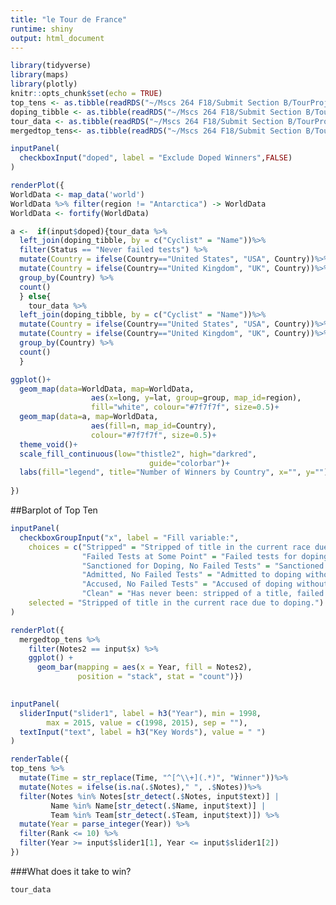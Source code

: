 ```yaml
---
title: "le Tour de France"
runtime: shiny
output: html_document
---
```


```r
library(tidyverse)
library(maps)
library(plotly)
knitr::opts_chunk$set(echo = TRUE)
top_tens <- as.tibble(readRDS("~/Mscs 264 F18/Submit Section B/TourProject/top_tens.rds"))
doping_tibble <- as.tibble(readRDS("~/Mscs 264 F18/Submit Section B/TourProject/doping_tibble.rds"))
tour_data <- as.tibble(readRDS("~/Mscs 264 F18/Submit Section B/TourProject/tour_data.rds"))
mergedtop_tens<- as.tibble(readRDS("~/Mscs 264 F18/Submit Section B/TourProject/mergedtop_tens.rds"))

```



```r
inputPanel(
  checkboxInput("doped", label = "Exclude Doped Winners",FALSE)
)

renderPlot({ 
WorldData <- map_data('world')
WorldData %>% filter(region != "Antarctica") -> WorldData
WorldData <- fortify(WorldData)

a <-  if(input$doped){tour_data %>%
  left_join(doping_tibble, by = c("Cyclist" = "Name"))%>%
  filter(Status == "Never failed tests") %>%
  mutate(Country = ifelse(Country=="United States", "USA", Country))%>%
  mutate(Country = ifelse(Country=="United Kingdom", "UK", Country))%>%
  group_by(Country) %>%
  count()
  } else{
    tour_data %>%
  left_join(doping_tibble, by = c("Cyclist" = "Name"))%>%
  mutate(Country = ifelse(Country=="United States", "USA", Country))%>%
  mutate(Country = ifelse(Country=="United Kingdom", "UK", Country))%>%
  group_by(Country) %>%
  count()
  } 

ggplot()+
  geom_map(data=WorldData, map=WorldData,
                  aes(x=long, y=lat, group=group, map_id=region),
                  fill="white", colour="#7f7f7f", size=0.5)+
  geom_map(data=a, map=WorldData,
                  aes(fill=n, map_id=Country),
                  colour="#7f7f7f", size=0.5)+
  theme_void()+
  scale_fill_continuous(low="thistle2", high="darkred", 
                               guide="colorbar")+
  labs(fill="legend", title="Number of Winners by Country", x="", y="")
 
})
```




##Barplot of Top Ten

```r
inputPanel(
  checkboxGroupInput("x", label = "Fill variable:",
    choices = c("Stripped" = "Stripped of title in the current race due to doping.",
                "Failed Tests at Some Point" = "Failed tests for doping in another competition or out of competition at some point in their career.",
                "Sanctioned for Doping, No Failed Tests" = "Sanctioned for doping without failed tests at some point in their career.",
                "Admitted, No Failed Tests" = "Admitted to doping without failed tests or sanction for the current race.",
                "Accused, No Failed Tests" = "Accused of doping without failed tests, sanction or admittance in their career.",
                "Clean" = "Has never been: stripped of a title, failed tests or sanctioned for doping to date, with no known accusations."), 
    selected = "Stripped of title in the current race due to doping.")
)

renderPlot({
  mergedtop_tens %>%
    filter(Notes2 == input$x) %>%
    ggplot() + 
      geom_bar(mapping = aes(x = Year, fill = Notes2), 
               position = "stack", stat = "count")})
    
```


```r

inputPanel(
  sliderInput("slider1", label = h3("Year"), min = 1998, 
        max = 2015, value = c(1998, 2015), sep = ""),
  textInput("text", label = h3("Key Words"), value = " ")
)

renderTable({ 
top_tens %>% 
  mutate(Time = str_replace(Time, "^[^\\+](.*)", "Winner"))%>%
  mutate(Notes = ifelse(is.na(.$Notes)," ", .$Notes))%>%
  filter(Notes %in% Notes[str_detect(.$Notes, input$text)] | 
         Name %in% Name[str_detect(.$Name, input$text)] | 
         Team %in% Team[str_detect(.$Team, input$text)]) %>%
  mutate(Year = parse_integer(Year)) %>%
  filter(Rank <= 10) %>%
  filter(Year >= input$slider1[1], Year <= input$slider1[2])
}) 

```



###What does it take to win? 

```r


tour_data


```


